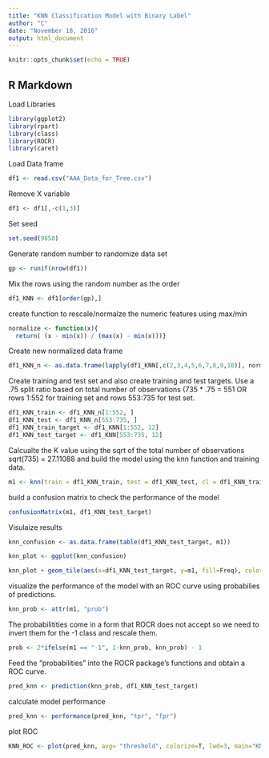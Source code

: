 ```yaml
---
title: "KNN Classification Model with Binary Label"
author: "C"
date: "November 18, 2016"
output: html_document
---
```


```r
knitr::opts_chunk$set(echo = TRUE)
```

## R Markdown

Load Libraries
```r
library(ggplot2)
library(rpart)
library(class)
library(ROCR)
library(caret)
```
Load Data frame 


```r
df1 <- read.csv("AAA_Data_for_Tree.csv")

```

Remove X variable

```r
df1 <- df1[,-c(1,3)]

```

Set seed

```r
set.seed(9850)

```

Generate random number to randomize data set

```r
gp <- runif(nrow(df1))

```

Mix the rows using the random number as the order

```r

df1_KNN <- df1[order(gp),]

```

create function to rescale/normalze the numeric features using max/min

```r
normalize <- function(x){
  return( (x - min(x)) / (max(x) - min(x)))}

```

Create new normalized data frame

```r

df1_KNN_n <- as.data.frame(lapply(df1_KNN[,c(2,3,4,5,6,7,8,9,10)], normalize))

```

Create training and test set and also create training and test targets. Use a .75 split ratio based on total number of observations (735 * .75 = 551 OR rows 1:552 for training set and rows 553:735 for test set.

```r
df1_KNN_train <- df1_KNN_n[1:552, ]
df1_KNN_test <- df1_KNN_n[553:735, ]
df1_KNN_train_target <- df1_KNN[1:552, 12]
df1_KNN_test_target <- df1_KNN[553:735, 12]

```

Calcualte the K value using the sqrt of the total number of observations sqrt(735) = 27.11088 and build the model using the knn function and training data.
```r
m1 <- knn(train = df1_KNN_train, test = df1_KNN_test, cl = df1_KNN_train_target, k=27, prob = TRUE)

```

build a confusion matrix to check the performance of the model

```r
confusionMatrix(m1, df1_KNN_test_target)
```

Visulaize results 

```r
knn_confusion <- as.data.frame(table(df1_KNN_test_target, m1))

knn_plot <- ggplot(knn_confusion)

knn_plot + geom_tile(aes(x=df1_KNN_test_target, y=m1, fill=Freq), color = "gray") + scale_x_discrete(name="Actual Class") + scale_y_discrete(name="Predicted Class") + scale_fill_gradient(high = "red") + labs(fill="Frequency", title = "KNN Confusion Matrix") + geom_text(data = knn_confusion, aes(x=df1_KNN_test_target, y=m1, label=Freq), color = "white")

```
visualize the performance of the model with an ROC curve using probabilies of predictions.

```r
knn_prob <- attr(m1, "prob")

```
The probabilitities come in a form that ROCR does not accept so we need to invert them for the -1 class and rescale them.

```r
prob <- 2*ifelse(m1 == "-1", 1-knn_prob, knn_prob) - 1
```
Feed the "probabilities" into the ROCR package's functions and obtain a ROC curve.

```r
pred_knn <- prediction(knn_prob, df1_KNN_test_target)
```
calculate model performance
```r
pred_knn <- performance(pred_knn, "tpr", "fpr")
```
plot ROC
```r
KNN_ROC <- plot(pred_knn, avg= "threshold", colorize=T, lwd=3, main="KNN Binary Label ROC Curve")
```


